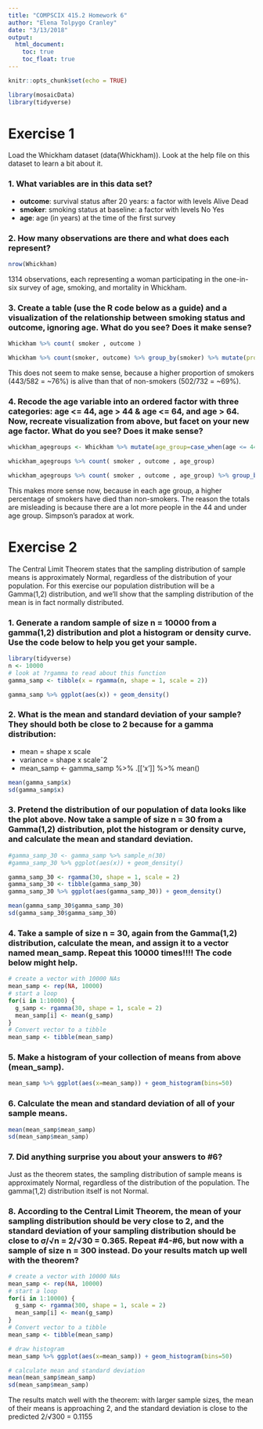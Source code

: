```yaml
---
title: "COMPSCIX 415.2 Homework 6"
author: "Elena Tolpygo Cranley"
date: "3/13/2018"
output:
  html_document:
    toc: true
    toc_float: true
---
```


```r
knitr::opts_chunk$set(echo = TRUE)
```

```r
library(mosaicData)
library(tidyverse)
```

# Exercise 1
Load the Whickham dataset (data(Whickham)). Look at the help file on this dataset to learn a bit about it.

### 1. What variables are in this data set?

- __outcome__: survival status after 20 years: a factor with levels Alive Dead
- __smoker__: smoking status at baseline: a factor with levels No Yes
- __age__: age (in years) at the time of the first survey

### 2. How many observations are there and what does each represent?

```r
nrow(Whickham)
```
1314 observations, each representing a woman participating in the one-in-six survey of age, smoking, and mortality in Whickham.

### 3. Create a table (use the R code below as a guide) and a visualization of the relationship between smoking status and outcome, ignoring age. What do you see? Does it make sense?

```r
Whickham %>% count( smoker , outcome )

Whickham %>% count(smoker, outcome) %>% group_by(smoker) %>% mutate(prop = n / sum(n)) %>% ggplot(aes(x=smoker, y=prop, fill=outcome)) + geom_col()
```

This does not seem to make sense, because a higher proportion of smokers (443/582 = ~76%) is alive than that of non-smokers (502/732 = ~69%).

### 4. Recode the age variable into an ordered factor with three categories: age <= 44, age > 44 & age <= 64, and age > 64. Now, recreate visualization from above, but facet on your new age factor. What do you see? Does it make sense?

```r
whickham_agegroups <- Whickham %>% mutate(age_group=case_when(age <= 44 ~ '44 and under', age > 44 & age <= 64 ~ '45 to 64', age > 64 ~ 'over 64'))

whickham_agegroups %>% count( smoker , outcome , age_group)

whickham_agegroups %>% count( smoker , outcome , age_group) %>% group_by(smoker, age_group) %>% mutate(prop = n / sum(n)) %>% ggplot(aes(x=smoker, y=prop, fill=outcome)) + geom_col() + facet_grid(. ~ age_group)
```

This makes more sense now, because in each age group, a higher percentage of smokers have died than non-smokers. The reason the totals are misleading is because there are a lot more people in the 44 and under age group. Simpson's paradox at work.


# Exercise 2
The Central Limit Theorem states that the sampling distribution of sample means is approximately Normal, regardless of the distribution of your population. For this exercise our population distribution will be a Gamma(1,2) distribution, and we’ll show that the sampling distribution of the mean is in fact normally distributed.

### 1. Generate a random sample of size n = 10000 from a gamma(1,2) distribution and plot a histogram or density curve. Use the code below to help you get your sample.

```r
library(tidyverse)
n <- 10000
# look at ?rgamma to read about this function
gamma_samp <- tibble(x = rgamma(n, shape = 1, scale = 2))
```

```r
gamma_samp %>% ggplot(aes(x)) + geom_density()
```


### 2. What is the mean and standard deviation of your sample? They should both be close to 2 because for a gamma distribution:
- mean = shape x scale
- variance = shape x scaleˆ2
- mean_samp <- gamma_samp %>% .[['x']] %>% mean()

```r
mean(gamma_samp$x)
sd(gamma_samp$x)
```


### 3. Pretend the distribution of our population of data looks like the plot above. Now take a sample of size n = 30 from a Gamma(1,2) distribution, plot the histogram or density curve, and calculate the mean and standard deviation.

```r
#gamma_samp_30 <- gamma_samp %>% sample_n(30)
#gamma_samp_30 %>% ggplot(aes(x)) + geom_density()

gamma_samp_30 <- rgamma(30, shape = 1, scale = 2)
gamma_samp_30 <- tibble(gamma_samp_30)
gamma_samp_30 %>% ggplot(aes(gamma_samp_30)) + geom_density()
```

```r
mean(gamma_samp_30$gamma_samp_30)
sd(gamma_samp_30$gamma_samp_30)
```


### 4. Take a sample of size n = 30, again from the Gamma(1,2) distribution, calculate the mean, and assign it to a vector named mean_samp. Repeat this 10000 times!!!! The code below might help.

```r
# create a vector with 10000 NAs
mean_samp <- rep(NA, 10000)
# start a loop
for(i in 1:10000) {
  g_samp <- rgamma(30, shape = 1, scale = 2)
  mean_samp[i] <- mean(g_samp)
}
# Convert vector to a tibble
mean_samp <- tibble(mean_samp)
```


### 5. Make a histogram of your collection of means from above (mean_samp).

```r
mean_samp %>% ggplot(aes(x=mean_samp)) + geom_histogram(bins=50)
```


### 6. Calculate the mean and standard deviation of all of your sample means.

```r
mean(mean_samp$mean_samp)
sd(mean_samp$mean_samp)
```


### 7. Did anything surprise you about your answers to #6?

Just as the theorem states, the sampling distribution of sample means is approximately Normal, regardless of the distribution of the population. The gamma(1,2) distribution itself is not Normal.


### 8. According to the Central Limit Theorem, the mean of your sampling distribution should be very close to 2, and the standard deviation of your sampling distribution should be close to σ/√n = 2/√30 = 0.365. Repeat #4-#6, but now with a sample of size n = 300 instead. Do your results match up well with the theorem?

```r
# create a vector with 10000 NAs
mean_samp <- rep(NA, 10000)
# start a loop
for(i in 1:10000) {
  g_samp <- rgamma(300, shape = 1, scale = 2)
  mean_samp[i] <- mean(g_samp)
}
# Convert vector to a tibble
mean_samp <- tibble(mean_samp)

# draw histogram
mean_samp %>% ggplot(aes(x=mean_samp)) + geom_histogram(bins=50)

# calculate mean and standard deviation
mean(mean_samp$mean_samp)
sd(mean_samp$mean_samp)

```

The results match well with the theorem: with larger sample sizes, the mean of their means is approaching 2, and the standard deviation is close to the predicted 2/√300 = 0.1155